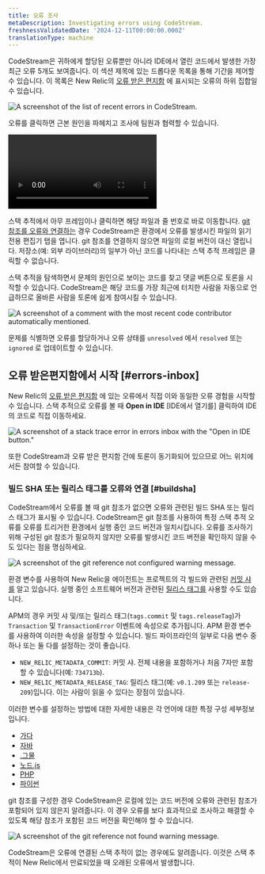 ```yaml
---
title: 오류 조사
metaDescription: Investigating errors using CodeStream.
freshnessValidatedDate: '2024-12-11T00:00:00.000Z'
translationType: machine
---
```







CodeStream은 귀하에게 할당된 오류뿐만 아니라 IDE에서 열린 코드에서 발생한 가장 최근 오류 5개도 보여줍니다. 이 섹션 제목에 있는 드롭다운 목록을 통해 기간을 제어할 수 있습니다. 이 목록은 New Relic의 [오류 받은 편지함](/docs/errors-inbox/errors-inbox/) 에 표시되는 오류의 하위 집합일 수 있습니다.

<img
  title="The list of recent errors in CodeStream."
  alt="A screenshot of the list of recent errors in CodeStream."
  src={codestreamErrorsList}
/>

오류를 클릭하면 근본 원인을 파헤치고 조사에 팀원과 협력할 수 있습니다.

<Video
  type="wistia"
  id="l65l4cqqhd"
/>

스택 추적에서 아무 프레임이나 클릭하면 해당 파일과 줄 번호로 바로 이동합니다. [git 참조를 오류와 연결하는](#buildsha) 경우 CodeStream은 환경에서 오류를 발생시킨 파일의 읽기 전용 편집기 탭을 엽니다. git 참조를 연결하지 않으면 파일의 로컬 버전이 대신 열립니다. 저장소(예: 외부 라이브러리)의 일부가 아닌 코드를 나타내는 스택 추적 프레임은 클릭할 수 없습니다.

스택 추적을 탐색하면서 문제의 원인으로 보이는 코드를 찾고 댓글 버튼으로 토론을 시작할 수 있습니다. CodeStream은 해당 코드를 가장 최근에 터치한 사람을 자동으로 언급하므로 올바른 사람을 토론에 쉽게 참여시킬 수 있습니다.

<img
  title="A comment with the most recent code contributor automatically mentioned."
  alt="A screenshot of a comment with the most recent code contributor automatically mentioned."
  src={codestreamErrorComment}
/>

문제를 식별하면 오류를 할당하거나 오류 상태를 `unresolved` 에서 `resolved` 또는 `ignored` 로 업데이트할 수 있습니다.

## 오류 받은편지함에서 시작 [#errors-inbox]

New Relic의 [오류 받은 편지함](/docs/errors-inbox/errors-inbox/) 에 있는 오류에서 직접 이와 동일한 오류 경험을 시작할 수 있습니다. 스택 추적으로 오류를 볼 때 **Open in IDE** \[IDE에서 열기를] 클릭하여 IDE의 코드로 직접 이동하세요.

<img
  title="A stack trace error in errors inbox with the &quot;Open in IDE button"
  alt="A screenshot of a stack trace error in errors inbox with the &quot;Open in IDE button.&quot;"
  src={errorsinboxOpeninIdeCodestream}
/>

또한 CodeStream과 오류 받은 편지함 간에 토론이 동기화되어 있으므로 어느 위치에서든 참여할 수 있습니다.

### 빌드 SHA 또는 릴리스 태그를 오류와 연결 [#buildsha]

CodeStream에서 오류를 볼 때 git 참조가 없으면 오류와 관련된 빌드 SHA 또는 릴리스 태그가 표시될 수 있습니다. CodeStream은 git 참조를 사용하여 특정 스택 추적 오류를 오류를 트리거한 환경에서 실행 중인 코드 버전과 일치시킵니다. 오류를 조사하기 위해 구성된 git 참조가 필요하지 않지만 오류를 발생시킨 코드 버전을 확인하지 않을 수도 있다는 점을 명심하세요.

<img
  title="The git reference not configured warning message."
  alt="A screenshot of the git reference not configured warning message."
  src={codestreamBuildShaNotConfigured}
/>

환경 변수를 사용하여 New Relic을 <InlinePopover type="apm"/>에이전트는 프로젝트의 각 빌드와 관련된 [커밋 샤를](https://git-scm.com/book/en/v2/Git-Tools-Revision-Selection) 알고 있습니다. 실행 중인 소프트웨어 버전과 관련된 [릴리스 태그를](https://git-scm.com/book/en/v2/Git-Basics-Tagging) 사용할 수도 있습니다.

APM의 경우 커밋 샤 및/또는 릴리스 태그(`tags.commit` 및 `tags.releaseTag`)가 `Transaction` 및 `TransactionError` 이벤트에 속성으로 추가됩니다. APM 환경 변수를 사용하여 이러한 속성을 설정할 수 있습니다. 빌드 파이프라인의 일부로 다음 변수 중 하나 또는 둘 다를 설정하는 것이 좋습니다.

* `NEW_RELIC_METADATA_COMMIT`: 커밋 샤. 전체 내용을 포함하거나 처음 7자만 포함할 수 있습니다(예: `734713b`).
* `NEW_RELIC_METADATA_RELEASE_TAG`: 릴리스 태그(예: `v0.1.209` 또는 `release-209`)입니다. 이는 사람이 읽을 수 있다는 장점이 있습니다.

이러한 변수를 설정하는 방법에 대한 자세한 내용은 각 언어에 대한 특정 구성 세부정보입니다.

* [가다](/docs/agents/go-agent/configuration/go-agent-configuration/)
* [자바](/docs/agents/java-agent/configuration/java-agent-configuration-config-file/)
* [.그물](/docs/agents/net-agent/configuration/net-agent-configuration/)
* [노드.js](/docs/agents/nodejs-agent/installation-configuration/nodejs-agent-configuration/)
* [PHP](/docs/agents/php-agent/configuration/php-agent-configuration/)
* [파이썬](/docs/agents/python-agent/configuration/python-agent-configuration/)

git 참조를 구성한 경우 CodeStream은 로컬에 있는 코드 버전에 오류와 관련된 참조가 포함되어 있지 않은지 알려줍니다. 이 경우 오류를 보다 효과적으로 조사하고 해결할 수 있도록 해당 참조가 포함된 코드 버전을 확인해야 할 수 있습니다.

<img
  title="The git reference not found warning message."
  alt="A screenshot of the git reference not found warning message."
  src={codestreamBuildShaNotFound}
/>

CodeStream은 오류에 연결된 스택 추적이 없는 경우에도 알려줍니다. 이것은 스택 추적이 New Relic에서 만료되었을 때 오래된 오류에서 발생합니다.